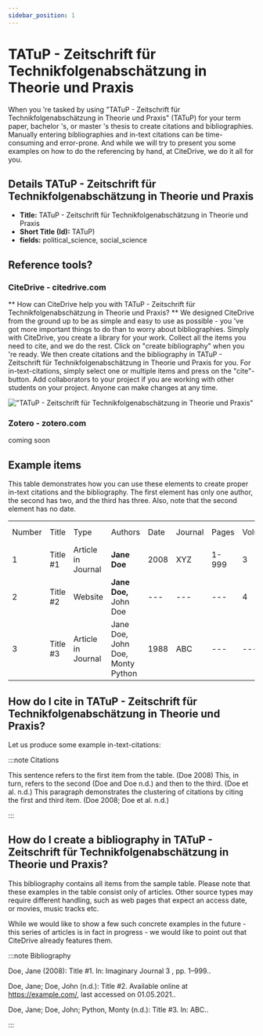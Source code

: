 ```yaml
---
sidebar_position: 1
---
```


# TATuP - Zeitschrift für Technikfolgenabschätzung in Theorie und Praxis

When you 're tasked by using "TATuP - Zeitschrift für Technikfolgenabschätzung in Theorie und Praxis" (TATuP) for your term paper, bachelor 's, or master 's thesis to create citations and bibliographies.
Manually entering bibliographies and in-text citations can be time-consuming and error-prone. And while we will try to present you some examples on how to do the referencing by hand, at CiteDrive, we do it all for you.

## Details  TATuP - Zeitschrift für Technikfolgenabschätzung in Theorie und Praxis
* **Title:** TATuP - Zeitschrift für Technikfolgenabschätzung in Theorie und Praxis
* **Short Title (Id):** TATuP)
* **fields:** political_science, social_science

## Reference tools?
### CiteDrive - citedrive.com
** How can CiteDrive help you with TATuP - Zeitschrift für Technikfolgenabschätzung in Theorie und Praxis? **
We designed CiteDrive from the ground up to be as simple and easy to use as possible - you 've got more important things to do than to worry about bibliographies. Simply with CiteDrive, you create a library for your work. Collect all the items you need to cite, and we do the rest. Click on "create bibliography" when you 're ready. We then create citations and the bibliography in TATuP - Zeitschrift für Technikfolgenabschätzung in Theorie und Praxis for you. For in-text-citations, simply select one or multiple items and press on the "cite"-button. Add collaborators to your project if you are working with other students on your project. Anyone can make changes at any time.


!["TATuP - Zeitschrift für Technikfolgenabschätzung in Theorie und Praxis"](images/tatup--zeitschrift-fur-technikfolgenabschatzung-in-theorie-und-praxis.svg "Choose TATuP - Zeitschrift für Technikfolgenabschätzung in Theorie und Praxis in the CiteDrive App")

### Zotero - zotero.com

coming soon

## Example items

This table demonstrates how you can use these elements to create proper in-text citations and the bibliography. The first element has only one author, the second has two, and the third has three. Also, note that the second element has no date.


<table>
  <tr>
   <td>Number
   </td>
   <td>Title
   </td>
   <td>Type
   </td>
   <td>Authors
   </td>
   <td>Date
   </td>
   <td>Journal
   </td>
   <td>Pages
   </td>
   <td>Volume
   </td>
   <td>Issue
   </td>
   <td>Access Date
   </td>
  </tr>
  <tr>
   <td>1
   </td>
   <td>Title #1
   </td>
   <td>Article in Journal
   </td>
   <td><strong>Jane Doe</strong>
   </td>
   <td>2008
   </td>
   <td>XYZ
   </td>
   <td>1-999
   </td>
   <td>3
   </td>
   <td>2
   </td>
   <td>--
   </td>
  </tr>
  <tr>
   <td>
2
   </td>
   <td>Title #2
   </td>
   <td>Website
   </td>
   <td><strong>Jane Doe, </strong>John Doe
   </td>
   <td>---
   </td>
   <td>---
   </td>
   <td>---
   </td>
   <td>4
   </td>
   <td>---
   </td>
   <td>2020-05-01
   </td>
  </tr>
  <tr>
   <td>3
   </td>
   <td>Title #3
   </td>
   <td>Article in Journal
   </td>
   <td>Jane Doe, John Doe, Monty Python
   </td>
   <td>1988
   </td>
   <td>ABC
   </td>
   <td>---
   </td>
   <td>---
   </td>
   <td>16
   </td>
   <td>---
   </td>
  </tr>
</table>



## How do I cite in  TATuP - Zeitschrift für Technikfolgenabschätzung in Theorie und Praxis?

Let us produce some example in-text-citations:

:::note Citations


This sentence refers to the first item from the table. (Doe 2008) This, in turn, refers to the second (Doe and Doe n.d.)
and then to the third.  (Doe et al. n.d.)
This paragraph demonstrates the clustering of citations by citing the first and third item. (Doe 2008; Doe et al. n.d.)

:::

## How do I create a bibliography in TATuP - Zeitschrift für Technikfolgenabschätzung in Theorie und Praxis?

This bibliography contains all items from the sample table. Please note that these examples in the table consist only of articles. Other source types may require different handling, such as web pages that expect an access date, or movies, music tracks etc.

While we would like to show a few such concrete examples in the future - this series of articles is in fact in progress - we would like to point out that CiteDrive already features them.

:::note Bibliography

Doe, Jane (2008): Title #1. In: Imaginary Journal 3 , pp. 1–999..

Doe, Jane; Doe, John  (n.d.): Title #2. Available online at https://example.com/, last accessed on 01.05.2021..

Doe, Jane; Doe, John; Python, Monty (n.d.): Title #3. In: ABC..



:::


        